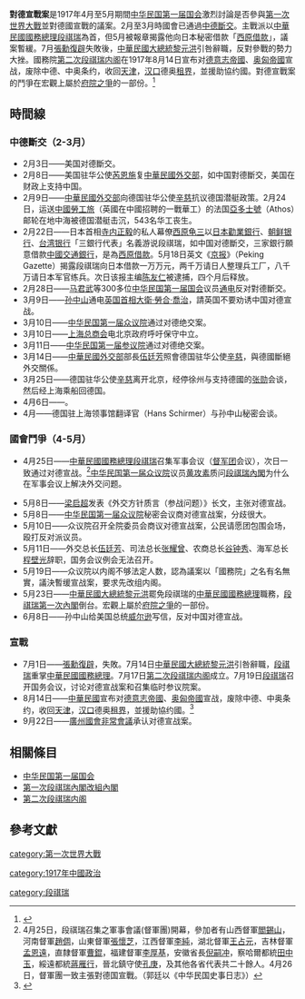 '''對德宣戰案'''是1917年4月至5月期間[[中华民国第一届国会|中华民国第一届国会]]激烈討論是否參與[[第一次世界大戰|第一次世界大戰]]並對德國宣戰的議案。2月至3月時國會已通過[[中德關係_(1911年－1941年)|中德斷交]]。主戰派以[[中華民國國務總理|中華民國國務總理]][[段祺瑞|段祺瑞]]為首，但5月被報章揭露他向日本秘密借款「[[西原借款|西原借款]]」，議案暫緩。7月[[張勳復辟|張勳復辟]]失敗後，[[中華民國大總統|中華民國大總統]][[黎元洪|黎元洪]]引咎辭職，反對參戰的勢力大挫。國務院[[第二次段祺瑞内阁|第二次段祺瑞内阁]]在1917年8月14日宣布对[[德意志帝國|德意志帝國]]、[[奥匈帝國|奥匈帝國]]宣战，废除中德、中奥条约，收回[[天津市|天津]]，[[汉口|汉口]]德奥[[租界|租界]]，並援助協约國。對德宣戰案的鬥爭在宏觀上屬於[[府院之爭|府院之爭]]的一部份。<ref>{{cite journal|title=第一次世界大战新旧国会“对德宣战案”始末|url=http://www.zndxsk.com.cn/upfile/soft/2017/01_skb/24-p0168-17sksa8.pdf|journal=中南大学学报(社会科学版)|date=2017|issue=1|archiveurl=https://web.archive.org/web/20210102074409/http://www.zndxsk.com.cn/upfile/soft/2017/01_skb/24-p0168-17sksa8.pdf|archivedate=2021-01-02|access-date=2021-01-22|dead-url=no}}</ref>
==時間線==
{{Refimprove section|date=2021-01-22}}

===中德斷交（2-3月）===
{{see also|中德關係 (1911年－1941年)}}
* 2月3日——美国对德斷交。
* 2月8日——美国驻华公使[[芮恩施|芮恩施]]复[[中華民國外交部|中華民國外交部]]，如中国對德斷交，美国在财政上支持中国。
* 2月9日——[[中華民國外交部|中華民國外交部]]向德国驻华公使[[辛慈|辛慈]]抗议德国潜艇政策。2月24日，运送[[中國勞工旅|中國勞工旅]]（英國在中國招聘的一戰華工）的法国[[亞多士號|亞多士號]]（Athos）邮轮在地中海被德国潜艇击沉，543名华工丧生。
* 2月22日——日本首相[[寺内正毅|寺内正毅]]的私人幕僚[[西原龟三|西原龟三]]以[[日本勸業銀行|日本勸業銀行]]、[[朝鲜银行|朝鲜银行]]、[[台湾银行|台湾银行]]「三銀行代表」名義游说段祺瑞，如中国对德斷交，三家銀行願意借款[[中國交通銀行|中國交通銀行]]，是為[[西原借款|西原借款]]。5月18日英文《[[英文京報|京报]]》（Peking Gazette）揭露段祺瑞向日本借款一万万元，两千万请日人整理兵工厂，八千万请日本军官练兵。次日该报主编[[陈友仁|陈友仁]]被逮捕，四个月后释放。
* 2月28日——[[马君武|马君武]]等300多位[[中华民国第一届国会|中华民国第一届国会]]议员[[通电|通电]]反对對德斷交。
* 3月9日——[[孙中山|孙中山]]通电[[英国首相|英国首相]][[大衛·勞合·喬治|大衛·勞合·喬治]]，請英国不要劝诱中国对德宣战。
* 3月10日——[[中华民国第一届国会|中华民国第一届众议院]]通过对德绝交案。
* 3月10日——[[上海总商会|上海总商会]]电北京政府呼吁保守中立。
* 3月11日——[[中华民国第一届国会|中华民国第一届参议院]]通过对德绝交案。
* 3月14日——[[中華民國外交部|中華民國外交部]]部長[[伍廷芳|伍廷芳]]照會德国驻华公使[[辛慈|辛慈]]，與德國斷絕外交關係。
* 3月25日——德国驻华公使[[辛慈|辛慈]]离开北京，经停徐州与支持德國的[[张勋|张勋]]会谈，然后经上海乘船回德国。
* 4月6日——{{le|美國向德国宣战 (1917年)|United States declaration of war on Germany (1917)|dl=美國向德国宣战}}。
* 4月——德国驻上海领事馆翻译官{{link-de|汉斯·舍默尔}}（Hans Schirmer）与孙中山秘密会谈。

===國會鬥爭（4-5月）===
* 4月25日——[[中華民國國務總理|中華民國國務總理]][[段祺瑞|段祺瑞]]召集军事会议（[[督军团|督军团]]会议），次日一致通过对德宣战。<ref>4月25日，段祺瑞召集之軍事會議(督軍團)開幕，參加者有山西督軍[[閻錫山|閻錫山]]，河南督軍[[趙倜|趙倜]]，山東督軍[[張懷芝|張懷芝]]，江西督軍[[李纯_(民国)|李純]]，湖北督軍[[王占元|王占元]]，吉林督軍[[孟恩遠|孟恩遠]]，直隸督軍[[曹錕|曹錕]]，福建督軍[[李厚基|李厚基]]，安徽省長[[倪嗣冲|倪嗣冲]]，察哈爾都統[[田中玉|田中玉]]，綏遠都統[[蔣雁行|蔣雁行]]，晉北鎮守使[[孔庚|孔庚]]，及其他各省代表共二十餘人。4月26日，督軍團一致主張對德国宣戰。（郭廷以《中华民国史事日志》）</ref>[[中华民国第一届国会|中华民国第一届众议院]]议员[[黄攻素|黄攻素]]质问[[第一次段祺瑞內閣改組內閣|段祺瑞內閣]]为什么在军事会议上解决外交问题。

* 5月8日——[[梁启超|梁启超]]发表《外交方针质言（参战问题）》长文，主张对德宣战。
* 5月8日——[[中华民国第一届国会|中华民国第一届众议院]]秘密会议商对德宣战案，分歧很大。
* 5月10日——众议院召开全院委员会商议对德宣战案，公民请愿团包围会场，殴打反对派议员。
* 5月11日——外交总长[[伍廷芳|伍廷芳]]、司法总长[[张耀曾|张耀曾]]、农商总长[[谷钟秀|谷钟秀]]、海军总长[[程壁光|程壁光]]辞职，国务会议例会无法召开。
* 5月19日——众议院以内阁不够法定人数，認為議案以「國務院」之名有名無實，議決暫缓宣战案，要求先改组内阁。
* 5月23日——[[中華民國大總統|中華民國大總統]][[黎元洪|黎元洪]]罷免段祺瑞的[[中華民國國務總理|中華民國國務總理]]職務，[[第一次段祺瑞內閣改組內閣|段祺瑞第一次內閣]]倒台。宏觀上屬於[[府院之爭|府院之爭]]的一部份。
* 6月8日——孙中山给美国总统[[伍德罗·威尔逊|威尔逊]]写信，反对中国对德宣战。

===宣戰===
* 7月1日——[[張勳復辟|張勳復辟]]，失敗。7月14日[[中華民國大總統|中華民國大總統]][[黎元洪|黎元洪]]引咎辭職，[[段祺瑞|段祺瑞]]重掌[[中華民國國務總理|中華民國國務總理]]。7月17日[[第二次段祺瑞内阁|第二次段祺瑞内阁]]成立。7月19日[[段祺瑞|段祺瑞]]召开国务会议，讨论对德宣战案和召集临时参议院案。
* 8月14日——[[北洋政府|中華民國]]宣布对[[德意志帝國|德意志帝國]]、[[奥匈帝國|奥匈帝國]]宣战，废除中德、中奥条约，收回[[天津市|天津]]，[[汉口|汉口]]德奥[[租界|租界]]，並援助協约國。<ref>{{cite web|title=政府公布8月14日第567號|url=https://www.loc.gov/law/help/digitized-books/world-war-i-declarations/ww1-gazettes/China-declaration-of-war-1-OCR-SPLIT.pdf|work=中華民國國務院|archiveurl=https://web.archive.org/web/20210129134649/https://www.loc.gov/law/help/digitized-books/world-war-i-declarations/ww1-gazettes/China-declaration-of-war-1-OCR-SPLIT.pdf|archivedate=2021-01-29|access-date=2021-01-29|dead-url=no}}</ref>
* 9月22日——[[廣州國會非常會議|廣州國會非常會議]]承认对德宣战案。

==相關條目==
*[[中华民国第一届国会|中华民国第一届国会]]
*[[第一次段祺瑞內閣改組內閣|第一次段祺瑞內閣改組內閣]]
*[[第二次段祺瑞内阁|第二次段祺瑞内阁]]
==參考文獻==
{{reflist}}
{{民国军阀}}

[[category:第一次世界大戰|category:第一次世界大戰]]

[[category:1917年中國政治|category:1917年中國政治]]

[[category:段祺瑞|category:段祺瑞]]